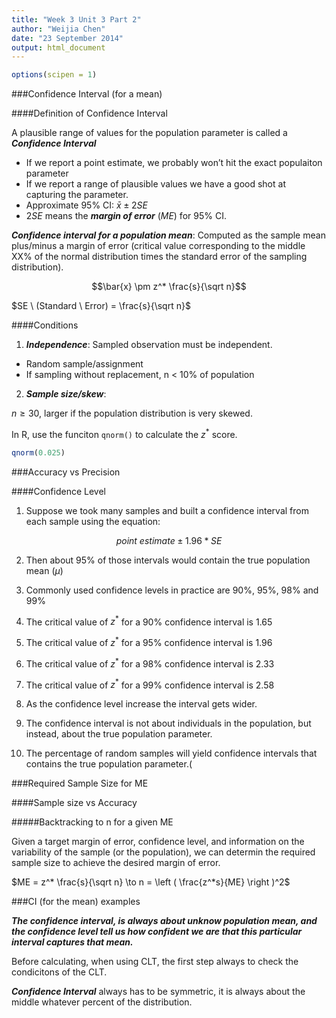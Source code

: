```yaml
---
title: "Week 3 Unit 3 Part 2"
author: "Weijia Chen"
date: "23 September 2014"
output: html_document
---
```


```r
options(scipen = 1)
```

###Confidence Interval (for a mean)

####Definition of Confidence Interval

A plausible range of values for the population parameter is called a **_Confidence Interval_**

+ If we report a point estimate, we probably won't hit the exact populaiton parameter
+ If we report a range of plausible values we have a good shot at capturing the parameter.
+ Approximate 95% CI: $\bar{x} \pm 2SE$
+ $2SE$ means the **_margin of error_** ($ME$) for 95% CI.

**_Confidence interval for a population mean_**: Computed as the sample mean plus/minus a margin of error (critical value corresponding to the middle XX% of the normal distribution times the standard error of the sampling distribution).

$$\bar{x} \pm z^* \frac{s}{\sqrt n}$$

$SE \ (Standard \ Error) = \frac{s}{\sqrt n}$

####Conditions

1. **_Independence_**: Sampled observation must be independent.
+ Random sample/assignment
+ If sampling without replacement, n < 10% of population

2. **_Sample size/skew_**:

$n \geq 30$, larger if the population distribution is very skewed.

In R, use the funciton `qnorm()` to calculate the $z^*$ score.

```r
qnorm(0.025)
```

###Accuracy vs Precision

####Confidence Level

1. Suppose we took many samples and built a confidence interval from each sample using the equation:

$$point \ estimate \pm 1.96 * SE$$


2. Then about 95% of those intervals would contain the true population mean ($\mu$)

3. Commonly used confidence levels in practice are 90%, 95%, 98% and 99%

4. The critical value of $z^*$ for a 90% confidence interval is 1.65

4. The critical value of $z^*$ for a 95% confidence interval is 1.96

5. The critical value of $z^*$ for a 98% confidence interval is 2.33

6. The critical value of $z^*$ for a 99% confidence interval is 2.58

7. As the confidence level increase the interval gets wider.

8. The confidence interval is not about individuals in the population, but instead, about the true population parameter.

9. The percentage of random samples will yield confidence intervals that contains the true population parameter.(

###Required Sample Size for ME

####Sample size vs Accuracy

#####Backtracking to n for a given ME

Given a target margin of error, confidence level, and information on the variability of the sample (or the population), we can determin the required sample size to achieve the desired margin of error.

$ME = z^* \frac{s}{\sqrt n} \to n = \left ( \frac{z^*s}{ME} \right )^2$ 

###CI (for the mean) examples

***The confidence interval, is always about unknow population mean, and the confidence level tell us how confident we are that this particular interval captures that mean.***

Before calculating, when using CLT, the first step always to check the condicitons of the CLT.

***Confidence Interval*** always has to be symmetric, it is always about the middle whatever percent of the distribution. 